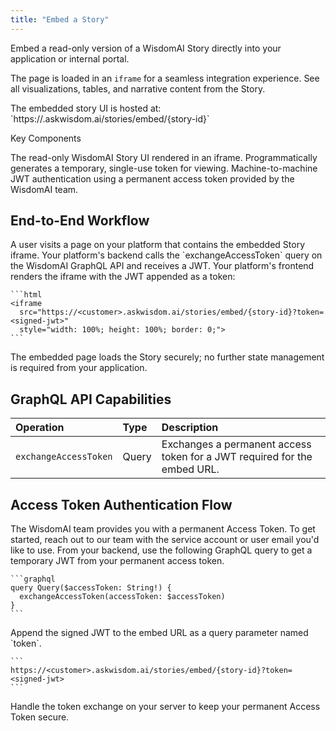 ```yaml
---
title: "Embed a Story"
---
```


Embed a read-only version of a WisdomAI Story directly into your application or internal portal.

The page is loaded in an `iframe` for a seamless integration experience. See all visualizations, tables, and narrative content from the Story.

<Info>
  The embedded story UI is hosted at: `https://<customer>.askwisdom.ai/stories/embed/{story-id}`
</Info>

Key Components

<CardGroup cols={2}>
  <Card title="Embedded Story Page" icon="file">
    The read-only WisdomAI Story UI rendered in an iframe.
  </Card>
  <Card title="GraphQL API" icon="code">
    Programmatically generates a temporary, single-use token for viewing.
  </Card>
  <Card title="Access Token Auth" icon="shield-check">
    Machine-to-machine JWT authentication using a permanent access token provided by the WisdomAI team.
  </Card>
</CardGroup>

## End-to-End Workflow

<Steps>
  <Step title="User Loads Page" titleSize="h3">
    A user visits a page on your platform that contains the embedded Story iframe.
  </Step>
  <Step title="Backend Generates JWT" titleSize="h3">
    Your platform's backend calls the `exchangeAccessToken` query on the WisdomAI GraphQL API and receives a JWT.
  </Step>
  <Step title="Load Embedded Story" titleSize="h3">
    Your platform's frontend renders the iframe with the JWT appended as a token:

    ```html
    <iframe
      src="https://<customer>.askwisdom.ai/stories/embed/{story-id}?token=<signed-jwt>"
      style="width: 100%; height: 100%; border: 0;">
    ```
  </Step>
  <Step title="Seamless Viewing" titleSize="h3">
    The embedded page loads the Story securely; no further state management is required from your application.
  </Step>
</Steps>

## GraphQL API Capabilities

| Operation             | Type  | Description                                                              |
| :-------------------- | :---- | :----------------------------------------------------------------------- |
| `exchangeAccessToken` | Query | Exchanges a permanent access token for a JWT required for the embed URL. |

## Access Token Authentication Flow

<Steps>
  <Step title="Token Provisioning" titleSize="h3">
    The WisdomAI team provides you with a permanent Access Token. To get started, reach out to our team with the service account or user email you'd like to use.
  </Step>
  <Step title="JWT Generation" titleSize="h3">
    From your backend, use the following GraphQL query to get a temporary JWT from your permanent access token.

    ```graphql
    query Query($accessToken: String!) {
      exchangeAccessToken(accessToken: $accessToken)
    }
    ```
  </Step>
  <Step title="URL Authorization" titleSize="h3">
    Append the signed JWT to the embed URL as a query parameter named `token`.

    ```
    https://<customer>.askwisdom.ai/stories/embed/{story-id}?token=<signed-jwt>
    ```
  </Step>
</Steps>

<Warning>
Handle the token exchange on your server to keep your permanent Access Token secure.
</Warning>